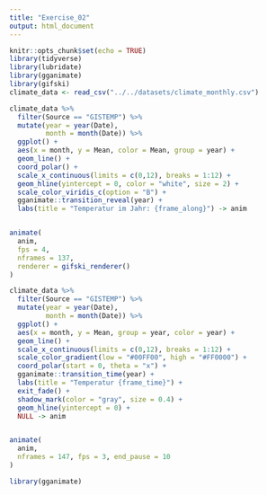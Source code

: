 ```yaml
---
title: "Exercise_02"
output: html_document
---
```


```r
knitr::opts_chunk$set(echo = TRUE)
library(tidyverse)
library(lubridate)
library(gganimate)
library(gifski)
climate_data <- read_csv("../../datasets/climate_monthly.csv")
```


```r
climate_data %>% 
  filter(Source == "GISTEMP") %>% 
  mutate(year = year(Date),
         month = month(Date)) %>% 
  ggplot() +
  aes(x = month, y = Mean, color = Mean, group = year) +
  geom_line() +
  coord_polar() +
  scale_x_continuous(limits = c(0,12), breaks = 1:12) +
  geom_hline(yintercept = 0, color = "white", size = 2) +
  scale_color_viridis_c(option = "B") +
  gganimate::transition_reveal(year) +
  labs(title = "Temperatur im Jahr: {frame_along}") -> anim


animate(
  anim,
  fps = 4,
  nframes = 137, 
  renderer = gifski_renderer()
)


```

























```r


climate_data %>% 
  filter(Source == "GISTEMP") %>% 
  mutate(year = year(Date),
         month = month(Date)) %>%
  ggplot() +
  aes(x = month, y = Mean, group = year, color = year) +
  geom_line() +
  scale_x_continuous(limits = c(0,12), breaks = 1:12) +
  scale_color_gradient(low = "#00FF00", high = "#FF0000") +
  coord_polar(start = 0, theta = "x") +
  gganimate::transition_time(year) +
  labs(title = "Temperatur {frame_time}") +
  exit_fade() +
  shadow_mark(color = "gray", size = 0.4) +
  geom_hline(yintercept = 0) +
  NULL -> anim


animate(
  anim, 
  nframes = 147, fps = 3, end_pause = 10
)

library(gganimate)
```


